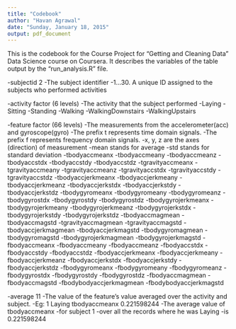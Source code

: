 ```yaml
---
title: "Codebook"
author: "Havan Agrawal"
date: "Sunday, January 18, 2015"
output: pdf_document
---
```


This is the codebook for the Course Project for "Getting and Cleaning Data" Data Science course on Coursera.
It describes the variables of the table output by the "run_analysis.R" file.

-subjectid   2
  -The subject identifier
  -1...30. A unique ID assigned to the subjects who performed activities
  
-activity    factor (6 levels)
  -The activity that the subject performed
    -Laying
    -Sitting
    -Standing
    -Walking
    -WalkingDownstairs
    -WalkingUpstairs
    

-feature   factor (66 levels)
  -The measurements from the accelerometer(acc) and gyroscope(gyro)
  -The prefix t represents time domain signals.
  -The prefix f represents frequency domain signals.
  -x, y, z are the axes (direction) of measurement
  -mean stands for average
  -std stands for standard deviation
    -tbodyaccmeanx
    -tbodyaccmeany
    -tbodyaccmeanz
    -tbodyaccstdx
    -tbodyaccstdy
    -tbodyaccstdz
    -tgravityaccmeanx
    -tgravityaccmeany
    -tgravityaccmeanz
    -tgravityaccstdx
    -tgravityaccstdy
    -tgravityaccstdz
    -tbodyaccjerkmeanx
    -tbodyaccjerkmeany
    -tbodyaccjerkmeanz
    -tbodyaccjerkstdx
    -tbodyaccjerkstdy
    -tbodyaccjerkstdz
    -tbodygyromeanx
    -tbodygyromeany
    -tbodygyromeanz
    -tbodygyrostdx
    -tbodygyrostdy
    -tbodygyrostdz
    -tbodygyrojerkmeanx
    -tbodygyrojerkmeany
    -tbodygyrojerkmeanz
    -tbodygyrojerkstdx
    -tbodygyrojerkstdy
    -tbodygyrojerkstdz
    -tbodyaccmagmean
    -tbodyaccmagstd
    -tgravityaccmagmean
    -tgravityaccmagstd
    -tbodyaccjerkmagmean
    -tbodyaccjerkmagstd
    -tbodygyromagmean
    -tbodygyromagstd
    -tbodygyrojerkmagmean
    -tbodygyrojerkmagstd
    -fbodyaccmeanx
    -fbodyaccmeany
    -fbodyaccmeanz
    -fbodyaccstdx
    -fbodyaccstdy
    -fbodyaccstdz
    -fbodyaccjerkmeanx
    -fbodyaccjerkmeany
    -fbodyaccjerkmeanz
    -fbodyaccjerkstdx
    -fbodyaccjerkstdy
    -fbodyaccjerkstdz
    -fbodygyromeanx
    -fbodygyromeany
    -fbodygyromeanz
    -fbodygyrostdx
    -fbodygyrostdy
    -fbodygyrostdz
    -fbodyaccmagmean
    -fbodyaccmagstd
    -fbodybodyaccjerkmagmean
    -fbodybodyaccjerkmagstd
    
-average   11
  -The value of the feature's value averaged over the activity and subject.
    -Eg: 1  Laying	tbodyaccmeanx	0.221598244
    -The average value of tbodyaccmeanx 
    -for subject 1 
    -over all the records where he was Laying 
    -is 0.221598244